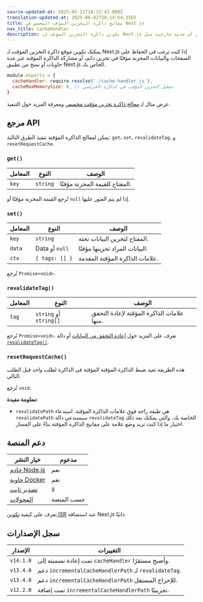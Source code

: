 ```yaml
---
source-updated-at: 2025-05-21T18:33:43.000Z
translation-updated-at: 2025-06-02T20:14:54.350Z
title: معالج ذاكرة التخزين المؤقت المخصص في Next.js
nav_title: cacheHandler
description: تكوين ذاكرة التخزين المؤقت لـ Next.js المستخدمة لتخزين وإعادة التحقق من البيانات لاستخدام أي خدمة خارجية مثل Redis أو Memcached أو غيرها.
---
```


يمكنك تكوين موقع ذاكرة التخزين المؤقت لـ Next.js إذا كنت ترغب في الحفاظ على الصفحات والبيانات المخزنة مؤقتًا في تخزين دائم، أو مشاركة الذاكرة المؤقتة عبر عدة حاويات أو نسخ من تطبيق Next.js الخاص بك.

```js filename="next.config.js"
module.exports = {
  cacheHandler: require.resolve('./cache-handler.js'),
  cacheMaxMemorySize: 0, // تعطيل التخزين المؤقت في الذاكرة الافتراضي
}
```

عرض مثال لـ [معالج ذاكرة تخزين مؤقت مخصص](/docs/app/guides/self-hosting#configuring-caching) ومعرفة المزيد حول التنفيذ.

## مرجع API

يمكن لمعالج الذاكرة المؤقتة تنفيذ الطرق التالية: `get`، `set`، `revalidateTag`، و `resetRequestCache`.

### `get()`

| المعامل | النوع     | الوصف                  |
| --------- | -------- | ---------------------------- |
| `key`     | `string` | المفتاح للقيمة المخزنة مؤقتًا. |

تُرجع القيمة المخزنة مؤقتًا أو `null` إذا لم يتم العثور عليها.

### `set()`

| المعامل | النوع           | الوصف                      |
| --------- | -------------- | -------------------------------- |
| `key`     | `string`       | المفتاح لتخزين البيانات تحته. |
| `data`    | Data أو `null` | البيانات المراد تخزينها مؤقتًا.           |
| `ctx`     | `{ tags: [] }` | علامات الذاكرة المؤقتة المقدمة.         |

تُرجع `Promise<void>`.

### `revalidateTag()`

| المعامل | النوع                   | الوصف                   |
| --------- | ---------------------- | ----------------------------- |
| `tag`     | `string` أو `string[]` | علامات الذاكرة المؤقتة لإعادة التحقق منها. |

تُرجع `Promise<void>`. تعرف على المزيد حول [إعادة التحقق من البيانات](/docs/app/guides/incremental-static-regeneration) أو دالة [`revalidateTag()`](/docs/app/api-reference/functions/revalidateTag).

### `resetRequestCache()`

هذه الطريقة تعيد ضبط الذاكرة المؤقتة المؤقتة في الذاكرة لطلب واحد قبل الطلب التالي.

تُرجع `void`.

**معلومة مفيدة:**

- `revalidatePath` هي طبقة راحة فوق علامات الذاكرة المؤقتة. استدعاء `revalidatePath` سيستدعي دالة `revalidateTag` الخاصة بك، والتي يمكنك بعد ذلك اختيار ما إذا كنت تريد وضع علامة على مفاتيح الذاكرة المؤقتة بناءً على المسار.

## دعم المنصة

| خيار النشر                                                   | مدعوم         |
| ------------------------------------------------------------------- | ----------------- |
| [خادم Node.js](/docs/app/getting-started/deploying#nodejs-server) | نعم               |
| [حاوية Docker](/docs/app/getting-started/deploying#docker)      | نعم               |
| [تصدير ثابت](/docs/app/getting-started/deploying#static-export)  | لا                |
| [المحولات](/docs/app/getting-started/deploying#adapters)            | حسب المنصة |

تعرف على كيفية [تكوين ISR](/docs/app/guides/self-hosting#caching-and-isr) عند استضافة Next.js ذاتيًا.

## سجل الإصدارات

| الإصدار   | التغييرات                                                      |
| --------- | ------------------------------------------------------------ |
| `v14.1.0` | تمت إعادة تسميته إلى `cacheHandler` وأصبح مستقرًا.                 |
| `v13.4.0` | دعم `incrementalCacheHandlerPath` لـ `revalidateTag`.   |
| `v13.4.0` | دعم `incrementalCacheHandlerPath` للإخراج المستقل. |
| `v12.2.0` | تمت إضافة `incrementalCacheHandlerPath` تجريبيًا.            |